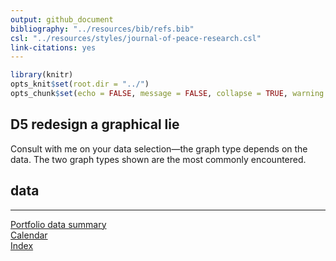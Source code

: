 ```yaml
---
output: github_document
bibliography: "../resources/bib/refs.bib" 
csl: "../resources/styles/journal-of-peace-research.csl"
link-citations: yes
---
```


```r
library(knitr)
opts_knit$set(root.dir = "../")
opts_chunk$set(echo = FALSE, message = FALSE, collapse = TRUE, warning = FALSE)
```

## D5 redesign a graphical lie 

Consult with me on your data selection---the graph type depends on the data. The two graph types shown are the most commonly encountered.

## data 





---    
[Portfolio data summary](cm301_portfolio_data-types.md)    
[Calendar](../README.md#calendar)    
[Index](../README.md#index) 
